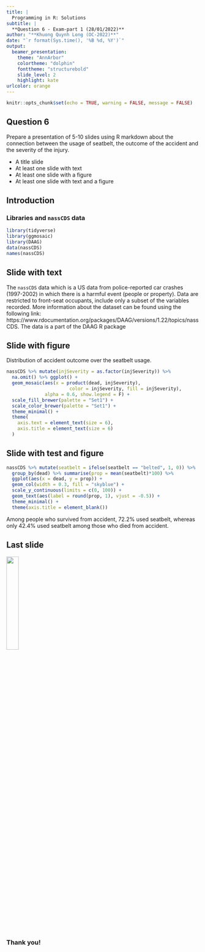 ```yaml
---
title: |  
  Programming in R: Solutions
subtitle: |
  **Question 6 - Exam-part 1 (28/01/2022)**  
author: "**Khuong Quynh Long (OC-2022)**"
date: "`r format(Sys.time(), '%B %d, %Y')`"
output:
  beamer_presentation:
    theme: "AnnArbor"
    colortheme: "dolphin"
    fonttheme: "structurebold"
    slide_level: 2
    highlight: kate
urlcolor: orange
---
```


```r
knitr::opts_chunk$set(echo = TRUE, warning = FALSE, message = FALSE)
```


## Question 6

Prepare a presentation of 5-10 slides using R markdown about the connection between the usage of seatbelt, the outcome of the accident and the severity of the injury.

- A title slide
- At least one slide with text
- At least one slide with a figure
- At least one slide with text and a figure


## Introduction

### Libraries and `nassCDS` data

```r
library(tidyverse)
library(ggmosaic)
library(DAAG)
data(nassCDS)
names(nassCDS)
```

## Slide with text

The `nassCDS` data which is a US data from police-reported car crashes (1997-2002) in which there is a harmful event (people or property). Data are restricted to front-seat occupants, include only a subset of the variables recorded. More information about the dataset can be found using the following link: https://www.rdocumentation.org/packages/DAAG/versions/1.22/topics/nassCDS. The data is a part of the DAAG R package


## Slide with figure

Distribution of accident outcome over the seatbelt usage.

```r
nassCDS %>% mutate(injSeverity = as.factor(injSeverity)) %>%
  na.omit() %>% ggplot() +
  geom_mosaic(aes(x = product(dead, injSeverity), 
                       color = injSeverity, fill = injSeverity),
              alpha = 0.6, show.legend = F) +
  scale_fill_brewer(palette = "Set1") +
  scale_color_brewer(palette = "Set1") +
  theme_minimal() +
  theme(
    axis.text = element_text(size = 6),
    axis.title = element_text(size = 6)
  )
```


## Slide with test and figure

```r
nassCDS %>% mutate(seatbelt = ifelse(seatbelt == "belted", 1, 0)) %>%
  group_by(dead) %>% summarise(prop = mean(seatbelt)*100) %>%
  ggplot(aes(x = dead, y = prop)) +
  geom_col(width = 0.3, fill = "skyblue") +
  scale_y_continuous(limits = c(0, 100)) +
  geom_text(aes(label = round(prop, 1), vjust = -0.5)) +
  theme_minimal() + 
  theme(axis.title = element_blank())
```

Among people who survived from accident, 72.2% used seatbelt, whereas only 42.4% used seatbelt among those who died from accident.


## Last slide

![](Image/UHasselt.png){width=25% height=25%}


### Thank you!








